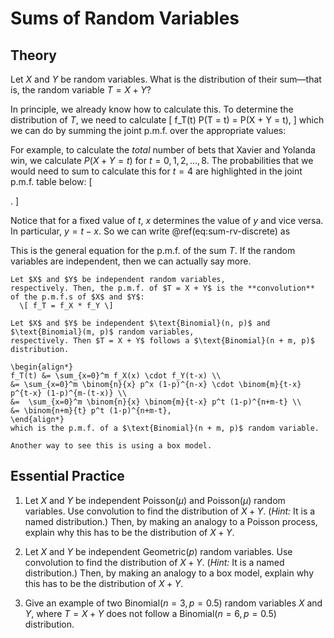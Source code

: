 # Sums of Random Variables {#sums-discrete}
  
## Theory {-}

Let $X$ and $Y$ be random variables. What is the distribution of their sum---that is, 
the random variable $T = X + Y$?

In principle, we already know how to calculate this. To determine the distribution of 
$T$, we need to calculate 
\[ f_T(t) \overset{\text{def}}{=} P(T = t) = P(X + Y = t), \]
which we can do by summing the joint p.m.f. over the appropriate values:
\begin{equation}
\sum_{(x, y):\ x + y = t} f(x, y). 
(\#eq:sum-rv-discrete)
\end{equation}

For example, to calculate the _total_ number of bets that Xavier and Yolanda win, we 
calculate $P(X + Y = t)$ for $t = 0, 1, 2, \ldots, 8$. The probabilities that we 
would need to sum to calculate this for $t=4$ are highlighted in the joint p.m.f. table below:
\[ \begin{array}{rr|cccc}
  & 5 & 0 & 0 & 0 & .0238 \\
  & 4 & \fbox{0} & 0 & .0795 & .0530 \\
y & 3 & 0 & \fbox{.0883} & .1766 & .0294 \\
  & 2 & .0327 & .1963 & \fbox{.0981} & 0 \\
  & 1 & .0726 & .1090 & 0 & \fbox{0} \\
  & 0 & .0404 & 0 & 0 & 0 \\
\hline
& & 0 & 1 & 2 & 3\\
& &   & & x
\end{array}. \]

Notice that for a fixed value of $t$, $x$ determines the value of $y$ and vice versa. In particular, 
$y = t - x$. So we can write \@ref(eq:sum-rv-discrete) as 
\begin{equation}
f_T(t) = \sum_x f(x, t-x).
(\#eq:sum-rv-general)
\end{equation}

This is the general equation for the p.m.f. of the sum $T$. If the random variables are independent, 
then we can actually say more.
```theorem
Let $X$ and $Y$ be independent random variables, 
respectively. Then, the p.m.f. of $T = X + Y$ is the **convolution** of the p.m.f.s of $X$ and $Y$:
  \[ f_T = f_X * f_Y \]
```

```theorem
Let $X$ and $Y$ be independent $\text{Binomial}(n, p)$ and $\text{Binomial}(m, p)$ random variables, 
respectively. Then $T = X + Y$ follows a $\text{Binomial}(n + m, p)$ distribution.
```

```proof
\begin{align*}
f_T(t) &= \sum_{x=0}^m f_X(x) \cdot f_Y(t-x) \\
&= \sum_{x=0}^m \binom{n}{x} p^x (1-p)^{n-x} \cdot \binom{m}{t-x} p^{t-x} (1-p)^{m-(t-x)} \\
&=  \sum_{x=0}^m \binom{n}{x} \binom{m}{t-x} p^t (1-p)^{n+m-t} \\
&= \binom{n+m}{t} p^t (1-p)^{n+m-t},
\end{align*}
which is the p.m.f. of a $\text{Binomial}(n + m, p)$ random variable.

Another way to see this is using a box model.
```

## Essential Practice {-}

1. Let $X$ and $Y$ be independent $\text{Poisson}(\mu)$ and $\text{Poisson}(\mu)$ random variables. 
Use convolution to find the distribution of $X + Y$. (_Hint:_ It is a named distribution.) Then, 
by making an analogy to a Poisson process, explain why this has to be the distribution of $X + Y$.

2. Let $X$ and $Y$ be independent $\text{Geometric}(p)$ random variables. Use convolution to 
find the distribution of $X + Y$. (_Hint:_ It is a named distribution.) Then, by making an 
analogy to a box model, explain why this has to be the distribution of $X + Y$.

3. Give an example of two $\text{Binomial}(n=3, p=0.5)$ random variables $X$ and $Y$, 
where $T = X + Y$ does not follow a $\text{Binomial}(n=6, p=0.5)$ distribution.


